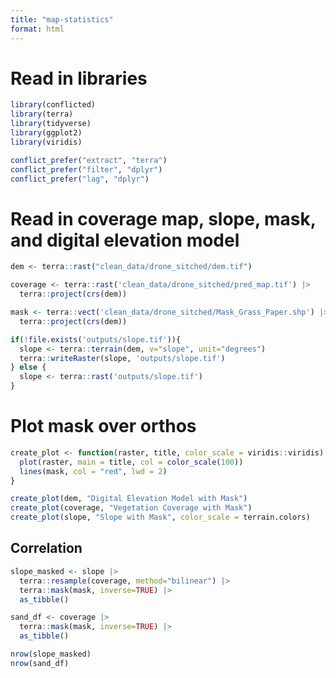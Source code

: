 ```yaml
---
title: "map-statistics"
format: html
---
```


# Read in libraries

```r
library(conflicted)
library(terra)
library(tidyverse)
library(ggplot2)
library(viridis)

conflict_prefer("extract", "terra")
conflict_prefer("filter", "dplyr")
conflict_prefer("lag", "dplyr")
```


# Read in coverage map, slope, mask, and digital elevation model

```r
dem <- terra::rast("clean_data/drone_sitched/dem.tif")

coverage <- terra::rast('clean_data/drone_sitched/pred_map.tif') |>
  terra::project(crs(dem))

mask <- terra::vect('clean_data/drone_sitched/Mask_Grass_Paper.shp') |>
  terra::project(crs(dem))

if(!file.exists('outputs/slope.tif')){
  slope <- terra::terrain(dem, v="slope", unit="degrees")
  terra::writeRaster(slope, 'outputs/slope.tif')
} else {
  slope <- terra::rast('outputs/slope.tif')
}
```

# Plot mask over orthos

```r
create_plot <- function(raster, title, color_scale = viridis::viridis) {
  plot(raster, main = title, col = color_scale(100))
  lines(mask, col = "red", lwd = 2)
}

create_plot(dem, "Digital Elevation Model with Mask")
create_plot(coverage, "Vegetation Coverage with Mask")
create_plot(slope, "Slope with Mask", color_scale = terrain.colors)
```

## Correlation

```r
slope_masked <- slope |>
  terra::resample(coverage, method="bilinear") |>
  terra::mask(mask, inverse=TRUE) |>
  as_tibble()

sand_df <- coverage |> 
  terra::mask(mask, inverse=TRUE) |>
  as_tibble()

nrow(slope_masked)
nrow(sand_df)
```









